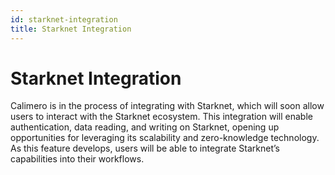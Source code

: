 ```yaml
---
id: starknet-integration
title: Starknet Integration
---
```


# Starknet Integration

Calimero is in the process of integrating with Starknet, which will soon allow
users to interact with the Starknet ecosystem. This integration will enable
authentication, data reading, and writing on Starknet, opening up opportunities
for leveraging its scalability and zero-knowledge technology. As this feature
develops, users will be able to integrate Starknet’s capabilities into their
workflows.
